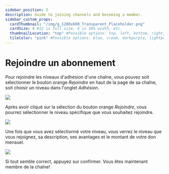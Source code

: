 ```yaml
---
sidebar_position: 2
description: Guide to joining channels and becoming a member.
sidebar_custom_props:
  cardThumbnail: "/img/g_1200x600_Transparent_Placeholder.png"
  cardSize: 4 #12 is full size, 6 is 50% width, etc.
  thumbnailLocation: "top" #Possible options: top, left, bottom, right, none
  tileColor: "pink" #Possible options: blue, cream, darkpurple, lightpurple, mauve, orange, pink, none
---
```


# Rejoindre un abonnement

Pour rejoindre les niveaux d'adhésion d'une chaîne, vous pouvez soit sélectionner le bouton orange *Rejoindre* en haut de la page de sa chaîne, soit choisir un niveau dans l'onglet *Adhésion*.

![](https://i.imgur.com/llE6uFG.png)

Après avoir cliqué sur la sélection du bouton orange *Rejoindre*, vous pourrez sélectionner le niveau spécifique que vous souhaitez rejoindre.

![](https://i.imgur.com/2LKpAhp.png)

Une fois que vous avez sélectionné votre niveau, vous verrez le niveau que vous rejoignez, sa description, ses avantages et le montant de votre don mensuel.

![](https://i.imgur.com/5sDCYvH.png)

Si tout semble correct, appuyez sur confirmer. Vous êtes maintenant membre de la chaîne!
